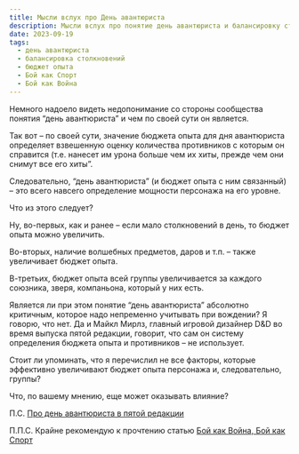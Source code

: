 ```yaml
---
title: Мысли вслух про День авантюриста
description: Мысли вслух про понятие день авантюриста и балансировку столкновений
date: 2023-09-19
tags:
  - день авантюриста
  - балансировка столкновений
  - бюджет опыта
  - Бой как Спорт
  - Бой как Война
---
```


Немного надоело видеть недопонимание со стороны сообщества понятия “день авантюриста” и чем по своей сути он является.

Так вот – по своей сути, значение бюджета опыта для дня авантюриста определяет взвешенную оценку количества противников с которым он справится (т.е. нанесет им урона больше чем их хиты, прежде чем они снимут все его хиты”.

Следовательно, “день авантюриста” (и бюджет опыта с ним связанный) – это всего навсего определение мощности персонажа на его уровне.

Что из этого следует?

Ну, во-первых, как и ранее – если мало столкновений в день, то бюджет опыта можно увеличить.

Во-вторых, наличие волшебных предметов, даров и т.п. – также увеличивает бюджет опыта.

В-третьих, бюджет опыта всей группы увеличивается за каждого союзника, зверя, компаньона, который у них есть.

Является ли при этом понятие “день авантюриста” абсолютно критичным, которое надо непременно учитывать при вождении? Я говорю, что нет. Да и Майкл Мирлз, главный игровой дизайнер D&D во время выпуска пятой редакции, говорит, что сам он систему определения бюджета опыта и противников – не использует.

Стоит ли упоминать, что я перечислил не все факторы, которые эффективно увеличивают бюджет опыта персонажа и, следовательно, группы?

Что, по вашему мнению, еще может оказывать влияние?

П.С. [Про день авантюриста в пятой редакции ](https://cyborgsandmages.com/posts/articles/about-adventuring-day)

П.П.С. Крайне рекомендую к прочтению статью [Бой как Война, Бой как Спорт](https://cyborgsandmages.com/posts/articles/combat-as-war-combat-as-sport)
